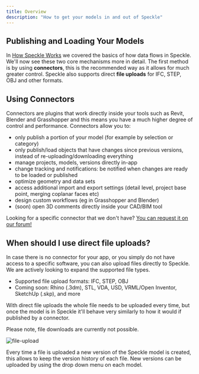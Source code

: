```yaml
---
title: Overview  
description: "How to get your models in and out of Speckle"
---
```


## Publishing and Loading Your Models

In [How Speckle Works](/../get-started/introduction#how-speckle-works) we covered the basics of how data flows in Speckle. We'll now see these two core mechanisms more in detail.
The first method is by using **connectors**, this is the recommended way as it allows for much greater control.
Speckle also supports direct **file uploads** for IFC, STEP, OBJ and other formats.

## Using Connectors
Connectors are plugins that work directly inside your tools such as Revit, Blender and Grasshopper and this means you have a much higher degree of control and performance.
Connectors allow you to:
- only publish a portion of your model (for example by selection or category)
- only publish/load objects that have changes since previous versions, instead of re-uploading/downloading everything
- manage projects, models, versions directly in-app
- change tracking and notifications: be notified when changes are ready to be loaded or published 
- optimize geometry and data sets
- access additional import and export settings (detail level, project base point, merging coplanar faces etc)
- design custom workflows (eg in Grasshopper and Blender)
- (soon) open 3D comments directly inside your CAD/BIM tool

<Note>Looking for a specific connector that we don't have? [You can request it on our forum!](https://speckle.community/)</Note>

## When should I use direct file uploads?

In case there is no connector for your app, or you simply do not have access to a specific software, you can also
upload files directly to Speckle. We are actively looking to expand the supported file types.

- Supported file upload formats: IFC, STEP, OBJ
- Coming soon: Rhino (.3dm), STL, VDA, USD, VRML/Open Inventor, SketchUp (.skp), and more
  
With direct file uploads the whole file needs to be uploaded every time, but once the model is in Speckle it'll behave very similarly to how it would if published by a connector.


<Note>Please note, file downloads are currently not possible.</Note>

<Frame>
<img src="/images/files/file-upload.gif" alt="file-upload" />
</Frame>

Every time a file is uploaded a new version of the Speckle model is created, this allows to keep the version history of each file. New versions can be uploaded by using the drop down menu on each model.
